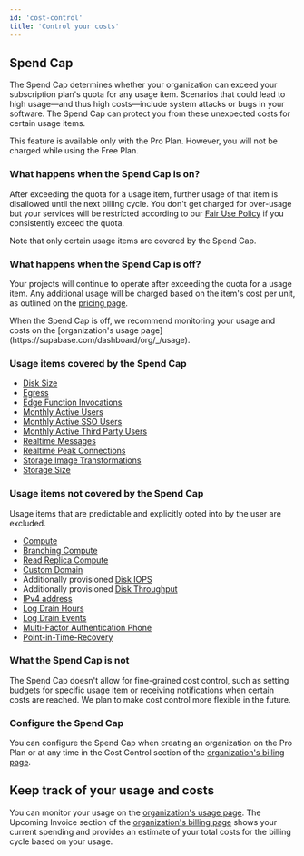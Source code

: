 ```yaml
---
id: 'cost-control'
title: 'Control your costs'
---
```


## Spend Cap

The Spend Cap determines whether your organization can exceed your subscription plan's quota for any usage item. Scenarios that could lead to high usage—and thus high costs—include system attacks or bugs in your software. The Spend Cap can protect you from these unexpected costs for certain usage items.

This feature is available only with the Pro Plan. However, you will not be charged while using the Free Plan.

### What happens when the Spend Cap is on?

After exceeding the quota for a usage item, further usage of that item is disallowed until the next billing cycle. You don't get charged for over-usage but your services will be restricted according to our [Fair Use Policy](/docs/guides/platform/billing-faq#fair-use-policy) if you consistently exceed the quota.

<Admonition type="note">
  Note that only certain usage items are covered by the Spend Cap.
</Admonition>

### What happens when the Spend Cap is off?

Your projects will continue to operate after exceeding the quota for a usage item. Any additional usage will be charged based on the item's cost per unit, as outlined on the [pricing page](https://supabase.com/pricing).

<Admonition type="note">
  When the Spend Cap is off, we recommend monitoring your usage and costs on the [organization's
  usage page](https://supabase.com/dashboard/org/_/usage).
</Admonition>

### Usage items covered by the Spend Cap

- [Disk Size](/docs/guides/platform/manage-your-usage/disk-size)
- [Egress](/docs/guides/platform/manage-your-usage/egress)
- [Edge Function Invocations](/docs/guides/platform/manage-your-usage/edge-function-invocations)
- [Monthly Active Users](/docs/guides/platform/manage-your-usage/monthly-active-users)
- [Monthly Active SSO Users](/docs/guides/platform/manage-your-usage/monthly-active-users-sso)
- [Monthly Active Third Party Users](/docs/guides/platform/manage-your-usage/monthly-active-users-third-party)
- [Realtime Messages](/docs/guides/platform/manage-your-usage/realtime-messages)
- [Realtime Peak Connections](/docs/guides/platform/manage-your-usage/realtime-peak-connections)
- [Storage Image Transformations](/docs/guides/platform/manage-your-usage/storage-image-transformations)
- [Storage Size](/docs/guides/platform/manage-your-usage/storage-size)

### Usage items not covered by the Spend Cap

Usage items that are predictable and explicitly opted into by the user are excluded.

- [Compute](/docs/guides/platform/manage-your-usage/compute)
- [Branching Compute](/docs/guides/platform/manage-your-usage/branching)
- [Read Replica Compute](/docs/guides/platform/manage-your-usage/read-replicas)
- [Custom Domain](/docs/guides/platform/manage-your-usage/custom-domains)
- Additionally provisioned [Disk IOPS](/docs/guides/platform/manage-your-usage/disk-iops)
- Additionally provisioned [Disk Throughput](/docs/guides/platform/manage-your-usage/disk-throughput)
- [IPv4 address](/docs/guides/platform/manage-your-usage/ipv4)
- [Log Drain Hours](/docs/guides/platform/manage-your-usage/log-drains#log-drain-hours)
- [Log Drain Events](/docs/guides/platform/manage-your-usage/log-drains#log-drain-events)
- [Multi-Factor Authentication Phone](/docs/guides/platform/manage-your-usage/advanced-mfa-phone)
- [Point-in-Time-Recovery](/docs/guides/platform/manage-your-usage/point-in-time-recovery)

### What the Spend Cap is not

The Spend Cap doesn't allow for fine-grained cost control, such as setting budgets for specific usage item or receiving notifications when certain costs are reached. We plan to make cost control more flexible in the future.

### Configure the Spend Cap

You can configure the Spend Cap when creating an organization on the Pro Plan or at any time in the Cost Control section of the [organization's billing page](https://supabase.com/dashboard/org/_/billing).

## Keep track of your usage and costs

You can monitor your usage on the [organization's usage page](https://supabase.com/dashboard/org/_/usage). The Upcoming Invoice section of the [organization's billing page](https://supabase.com/dashboard/org/_/billing) shows your current spending and provides an estimate of your total costs for the billing cycle based on your usage.
